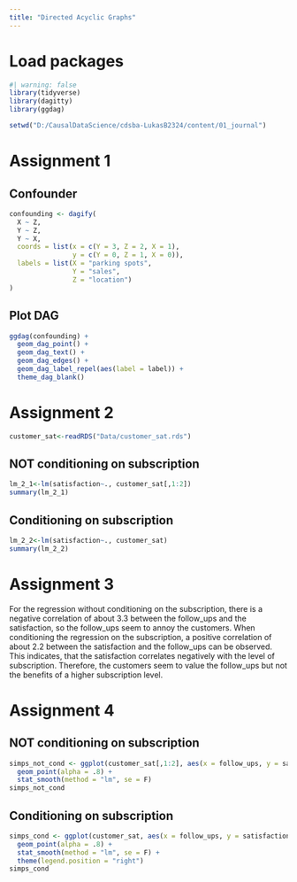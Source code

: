 ```yaml
---
title: "Directed Acyclic Graphs"
---
```


# Load packages
```r
#| warning: false
library(tidyverse)
library(dagitty)
library(ggdag)

setwd("D:/CausalDataScience/cdsba-LukasB2324/content/01_journal")
```



# Assignment 1
## Confounder
```r
confounding <- dagify(
  X ~ Z,
  Y ~ Z,
  Y ~ X,
  coords = list(x = c(Y = 3, Z = 2, X = 1),
                y = c(Y = 0, Z = 1, X = 0)),
  labels = list(X = "parking spots",
                Y = "sales",
                Z = "location")
)
```

## Plot DAG
```r
ggdag(confounding) +
  geom_dag_point() +
  geom_dag_text() +
  geom_dag_edges() +
  geom_dag_label_repel(aes(label = label)) +
  theme_dag_blank()
```


# Assignment 2
```r
customer_sat<-readRDS("Data/customer_sat.rds")
```
## NOT conditioning on subscription
```r
lm_2_1<-lm(satisfaction~., customer_sat[,1:2])
summary(lm_2_1)
```
## Conditioning on subscription
```r
lm_2_2<-lm(satisfaction~., customer_sat)
summary(lm_2_2)
```


# Assignment 3
For the regression without conditioning on the subscription, there is a negative correlation of about 3.3 between the follow_ups and the satisfaction, so the follow_ups seem to annoy the customers. When conditioning the regression on the subscription, a positive correlation of about 2.2 between the satisfaction and the follow_ups can be observed. This indicates, that the satisfaction correlates negatively with the level of subscription. Therefore, the customers seem to value the follow_ups but not the benefits of a higher subscription level.


# Assignment 4
## NOT conditioning on subscription
```r
simps_not_cond <- ggplot(customer_sat[,1:2], aes(x = follow_ups, y = satisfaction)) +
  geom_point(alpha = .8) +
  stat_smooth(method = "lm", se = F)
simps_not_cond
```
## Conditioning on subscription  
```r
simps_cond <- ggplot(customer_sat, aes(x = follow_ups, y = satisfaction, color = subscription)) +
  geom_point(alpha = .8) +
  stat_smooth(method = "lm", se = F) +
  theme(legend.position = "right")
simps_cond
```
